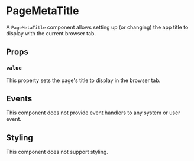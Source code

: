 # PageMetaTitle

A `PageMetaTitle` component allows setting up (or changing) the app title to display with the current browser tab.

## Props

### `value`

This property sets the page's title to display in the browser tab.

## Events

This component does not provide event handlers to any system or user event.

## Styling

This component does not support styling.


